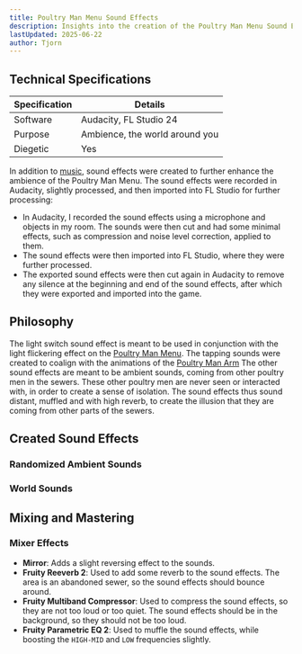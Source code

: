 ```yaml
---
title: Poultry Man Menu Sound Effects
description: Insights into the creation of the Poultry Man Menu Sound Effects
lastUpdated: 2025-06-22
author: Tjorn
---
```



## Technical Specifications

| Specification | Details                        |
| ------------- | ------------------------------ |
| Software      | Audacity, FL Studio 24         |
| Purpose       | Ambience, the world around you |
| Diegetic      | Yes                            |

In addition to [music](/fowl-play/art/music/poultry-man-menu/), sound effects were created to further enhance the ambience of the Poultry Man Menu. The sound effects were recorded in Audacity, slightly processed, and then imported into FL Studio for further processing:

- In Audacity, I recorded the sound effects using a microphone and objects in my room. The sounds were then cut and had some minimal effects, such as compression and noise level correction, applied to them.
- The sound effects were then imported into FL Studio, where they were further processed.
- The exported sound effects were then cut again in Audacity to remove any silence at the beginning and end of the sound effects, after which they were exported and imported into the game.

## Philosophy

The light switch sound effect is meant to be used in conjunction with the light flickering effect on the [Poultry Man Menu](/fowl-play/gameplay/user-interface/poultry-man).
The tapping sounds were created to coalign with the animations of the [Poultry Man Arm](/fowl-play/art/3d/poultry-man-menu/poultry-man)
The other sound effects are meant to be ambient sounds, coming from other poultry men in the sewers. These other poultry men are never seen or interacted with, in order to create a sense of isolation. The sound effects thus sound distant, muffled and with high reverb, to create the illusion that they are coming from other parts of the sewers.

## Created Sound Effects

### Randomized Ambient Sounds

<AudioPlayer
  src="/sfx/poultry-man-menu/mouth_wind.mp3"
  title="Mouth Wind"
  description="Breathing into the microphone, as additional air sounds."
/>

<AudioPlayer
  src="/sfx/poultry-man-menu/falling.mp3"
  title="Falling"
  description="Sound of a bottle falling on the table."
/>

<AudioPlayer
  src="/sfx/poultry-man-menu/typing.mp3"
  title="Typing"
  description="Sound of typing on a keyboard."
/>

<AudioPlayer
  src="/sfx/poultry-man-menu/cranckle.mp3"
  title="Cranckle"
  description="Sound of a plastic bag being crunched."
/>

<AudioPlayer
  src="/sfx/poultry-man-menu/snort.mp3"
  title="Snort"
  description="Sound of clearing a nose."
/>

### World Sounds

<AudioPlayer
  src="/sfx/poultry-man-menu/light_switch.ogg"
  title="Light switch on and off"
  description="Sound of a light switch being turned on and off. Meant to be used in conjunction with the light flickering effect on the Poultry Man Menu."
/>

<AudioPlayer
  src="/sfx/poultry-man-menu/left-arm.ogg"
  title="Left Arm Tap"
  description="Sound of a finger tapping on a wooden desk. Synced up with the left arm tapping on the desk in the Poultry Man Menu."
/>

<AudioPlayer
  src="/sfx/poultry-man-menu/right-arm.ogg"
  title="Right Arm Tapping"
  description="Sound of fingers tapping on a wooden desk in quick succession. Synced up with the right arm tapping on the desk in the Poultry Man Menu."
/>

## Mixing and Mastering

### Mixer Effects

- **Mirror**: Adds a slight reversing effect to the sounds.
- **Fruity Reeverb 2**: Used to add some reverb to the sound effects. The area is an abandoned sewer, so the sound effects should bounce around.
- **Fruity Multiband Compressor**: Used to compress the sound effects, so they are not too loud or too quiet. The sound effects should be in the background, so they should not be too loud.
- **Fruity Parametric EQ 2**: Used to muffle the sound effects, while boosting the `HIGH-MID` and `LOW` frequencies slightly.
